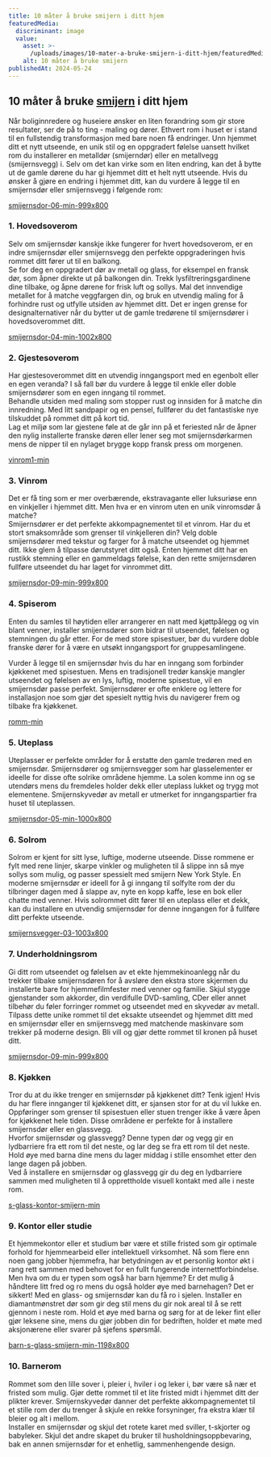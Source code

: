 ```yaml
---
title: 10 måter å bruke smijern i ditt hjem
featuredMedia:
  discriminant: image
  value:
    asset: >-
      /uploads/images/10-mater-a-bruke-smijern-i-ditt-hjem/featuredMedia/value/asset.jpg
    alt: 10 måter å bruke smijern
publishedAt: 2024-05-24
---
```

## 10 måter å bruke [smijern](https://www.s-glass.no/smijernsdor/) i ditt hjem

Når boliginnredere og huseiere ønsker en liten forandring som gir store resultater, ser de på to ting - maling og dører. Ethvert rom i huset er i stand til en fullstendig transformasjon med bare noen få endringer. Unn hjemmet ditt et nytt utseende, en unik stil og en oppgradert følelse uansett hvilket rom du installerer en metalldør (smijerndør) eller en metallvegg (smijernsvegg) i. Selv om det kan virke som en liten endring, kan det å bytte ut de gamle dørene du har gi hjemmet ditt et helt nytt utseende. Hvis du ønsker å gjøre en endring i hjemmet ditt, kan du vurdere å legge til en smijernsdør eller smijernsvegg i følgende rom:

[smijernsdor-06-min-999x800](https://cdn.sanity.io/images/csbn9wp4/transformed-data/a65e339e4630ddc732c15d65083e31216046d950-999x800.jpg)

### 1. Hovedsoverom

Selv om smijernsdør kanskje ikke fungerer for hvert hovedsoverom, er en indre smijernsdør eller smijernsvegg den perfekte oppgraderingen hvis rommet ditt fører ut til en balkong.\
Se for deg en oppgradert dør av metall og glass, for eksempel en fransk dør, som åpner direkte ut på balkongen din. Trekk lysfiltreringsgardinene dine tilbake, og åpne dørene for frisk luft og sollys. Mal det innvendige metallet for å matche veggfargen din, og bruk en utvendig maling for å forhindre rust og utfylle utsiden av hjemmet ditt. Det er ingen grense for designalternativer når du bytter ut de gamle tredørene til smijernsdører i hovedsoverommet ditt.

[smijernsdor-04-min-1002x800](https://cdn.sanity.io/images/csbn9wp4/transformed-data/713b1f48dc395555a2f80f5d22f0513cd1320ff1-1002x800.jpg)

### 2. Gjestesoverom

Har gjestesoverommet ditt en utvendig inngangsport med en egenbolt eller en egen veranda? I så fall bør du vurdere å legge til enkle eller doble smijernsdører som en egen inngang til rommet.\
Behandle utsiden med maling som stopper rust og innsiden for å matche din innredning. Med litt sandpapir og en pensel, fullfører du det fantastiske nye tilskuddet på rommet ditt på kort tid.\
Lag et miljø som lar gjestene føle at de går inn på et feriested når de åpner den nylig installerte franske døren eller lener seg mot smijernsdørkarmen mens de nipper til en nylaget brygge kopp fransk press om morgenen.

[vinrom1-min](https://cdn.sanity.io/images/csbn9wp4/transformed-data/28b8e2484c3d20750efa334ec6cbdc3bd84b9a49-931x707.png)

### 3. Vinrom

Det er få ting som er mer overbærende, ekstravagante eller luksuriøse enn en vinkjeller i hjemmet ditt. Men hva er en vinrom uten en unik vinromsdør å matche?\
Smijernsdører er det perfekte akkompagnementet til et vinrom. Har du et stort smaksområde som grenser til vinkjelleren din? Velg doble smijernsdører med tekstur og farger for å matche utseendet og hjemmet ditt. Ikke glem å tilpasse dørutstyret ditt også. Enten hjemmet ditt har en rustikk stemning eller en gammeldags følelse, kan den rette smijernsdøren fullføre utseendet du har laget for vinrommet ditt.

[smijernsdor-09-min-999x800](https://cdn.sanity.io/images/csbn9wp4/transformed-data/229e2c662b823e4ba57b29db7d27ab376a30316d-999x800.jpg)

### 4. Spiserom

Enten du samles til høytiden eller arrangerer en natt med kjøttpålegg og vin blant venner, installer smijernsdører som bidrar til utseendet, følelsen og stemningen du går etter. For de med store spisestuer, bør du vurdere doble franske dører for å være en utsøkt inngangsport for gruppesamlingene.

Vurder å legge til en smijernsdør hvis du har en inngang som forbinder kjøkkenet med spisestuen. Mens en tradisjonell tredør kanskje mangler utseendet og følelsen av en lys, luftig, moderne spisestue, vil en smijernsdør passe perfekt. Smijernsdører er ofte enklere og lettere for installasjon noe som gjør det spesielt nyttig hvis du navigerer frem og tilbake fra kjøkkenet.

[romm-min](https://cdn.sanity.io/images/csbn9wp4/transformed-data/4443befac46f94a432476ca5e106b2adb0da4c8f-914x609.png)

### 5. Uteplass

Uteplasser er perfekte områder for å erstatte den gamle tredøren med en smijernsdør. Smijernsdører og smijernsvegger som har glasselementer er ideelle for disse ofte solrike områdene hjemme. La solen komme inn og se utendørs mens du fremdeles holder dekk eller uteplass lukket og trygg mot elementene. Smijernskyvedør av metall er utmerket for inngangspartier fra huset til uteplassen.

[smijernsdor-05-min-1000x800](https://cdn.sanity.io/images/csbn9wp4/transformed-data/dba9a9aa56e613afe707d5cb66888b67580443b1-1000x800.jpg)

### 6. Solrom

Solrom er kjent for sitt lyse, luftige, moderne utseende. Disse rommene er fylt med rene linjer, skarpe vinkler og muligheten til å slippe inn så mye sollys som mulig, og passer spessielt med smijern New York Style. En moderne smijernsdør er ideell for å gi inngang til solfylte rom der du tilbringer dagen med å slappe av, nyte en kopp kaffe, lese en bok eller chatte med venner. Hvis solrommet ditt fører til en uteplass eller et dekk, kan du installere en utvendig smijernsdør for denne inngangen for å fullføre ditt perfekte utseende.

[smijernsvegger-03-1003x800](https://cdn.sanity.io/images/csbn9wp4/transformed-data/fc671d15e65ddf07143957755bccaaa1d2480125-1003x800.jpg)

### 7. Underholdningsrom

Gi ditt rom utseendet og følelsen av et ekte hjemmekinoanlegg når du trekker tilbake smijernsdøren for å avsløre den ekstra store skjermen du installerte bare for hjemmefilmfester med venner og familie. Skjul stygge gjenstander som akkorder, din verdifulle DVD-samling, CDer eller annet tilbehør du føler forringer rommet og utseendet med en skyvedør av metall. Tilpass dette unike rommet til det eksakte utseendet og hjemmet ditt med en smijernsdør eller en smijernsvegg med matchende maskinvare som trekker på moderne design. Bli vill og gjør dette rommet til kronen på huset ditt.

[smijernsdor-09-min-999x800](https://cdn.sanity.io/images/csbn9wp4/transformed-data/229e2c662b823e4ba57b29db7d27ab376a30316d-999x800.jpg)

### 8. Kjøkken

Tror du at du ikke trenger en smijernsdør på kjøkkenet ditt? Tenk igjen! Hvis du har flere innganger til kjøkkenet ditt, er sjansen stor for at du vil lukke en. Oppføringer som grenser til spisestuen eller stuen trenger ikke å være åpen for kjøkkenet hele tiden. Disse områdene er perfekte for å installere smijernsdør eller en glassvegg.\
Hvorfor smijernsdør og glassvegg? Denne typen dør og vegg gir en lydbarriere fra ett rom til det neste, og lar deg se fra ett rom til det neste. Hold øye med barna dine mens du lager middag i stille ensomhet etter den lange dagen på jobben.\
Ved å installere en smijernsdør og glassvegg gir du deg en lydbarriere sammen med muligheten til å opprettholde visuell kontakt med alle i neste rom.

[s-glass-kontor-smijern-min](https://cdn.sanity.io/images/csbn9wp4/transformed-data/90b9a8786542668b0740281349682a2077d2488c-992x662.png)

### 9. Kontor eller studie

Et hjemmekontor eller et studium bør være et stille fristed som gir optimale forhold for hjemmearbeid eller intellektuell virksomhet. Nå som flere enn noen gang jobber hjemmefra, har betydningen av et personlig kontor økt i rang rett sammen med behovet for en fullt fungerende internettforbindelse. Men hva om du er typen som også har barn hjemme? Er det mulig å håndtere litt fred og ro mens du også holder øye med barnehagen? Det er sikkert! Med en glass- og smijernsdør kan du få ro i sjelen. Installer en diamantmønstret dør som gir deg stil mens du gir nok areal til å se rett gjennom i neste rom. Hold et øye med barna og sørg for at de leker fint eller gjør leksene sine, mens du gjør jobben din for bedriften, holder et møte med aksjonærene eller svarer på sjefens spørsmål.

[barn-s-glass-smijern-min-1198x800](https://cdn.sanity.io/images/csbn9wp4/transformed-data/74bdacd38bc58b18c3f9a1115adf8c1bf7da13ee-1198x800.png)

### 10. Barnerom

Rommet som den lille sover i, pleier i, hviler i og leker i, bør være så nær et fristed som mulig. Gjør dette rommet til et lite fristed midt i hjemmet ditt der plikter krever. Smijernskyvedør danner det perfekte akkompagnementet til et stille rom der du trenger å skjule en rekke forsyninger, fra ekstra klær til bleier og alt i mellom.\
Installer en smijernsdør og skjul det rotete karet med sviller, t-skjorter og babyleker. Skjul det andre skapet du bruker til husholdningsoppbevaring, bak en annen smijernsdør for et enhetlig, sammenhengende design.
